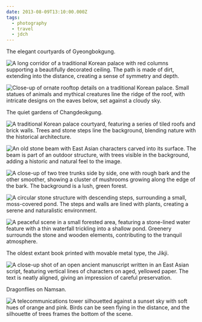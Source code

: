 ```yaml
---
date: 2013-08-09T13:10:00.000Z
tags:
  - photography
  - travel
  - jdch
---
```

The elegant courtyards of Gyeongbokgung.

![A long corridor of a traditional Korean palace with red columns supporting a beautifully decorated ceiling. The path is made of dirt, extending into the distance, creating a sense of symmetry and depth.](/assets/photos/20130809-IMG_9725.jpg)

![Close-up of ornate rooftop details on a traditional Korean palace. Small statues of animals and mythical creatures line the ridge of the roof, with intricate designs on the eaves below, set against a cloudy sky.](/assets/photos/20130809-IMG_9743.jpg)

The quiet gardens of Changdeokgung.

![A traditional Korean palace courtyard, featuring a series of tiled roofs and brick walls. Trees and stone steps line the background, blending nature with the historical architecture.](/assets/photos/20130809-IMG_9867.jpg)

![An old stone beam with East Asian characters carved into its surface. The beam is part of an outdoor structure, with trees visible in the background, adding a historic and natural feel to the image.](/assets/photos/20130809-IMG_9905.jpg)

![A close-up of two tree trunks side by side, one with rough bark and the other smoother, showing a cluster of mushrooms growing along the edge of the bark. The background is a lush, green forest.](/assets/photos/20130809-IMG_9917.jpg)

![A circular stone structure with descending steps, surrounding a small, moss-covered pond. The steps and walls are lined with plants, creating a serene and naturalistic environment.](/assets/photos/20130809-IMG_9960.jpg)

![A peaceful scene in a small forested area, featuring a stone-lined water feature with a thin waterfall trickling into a shallow pond. Greenery surrounds the stone and wooden elements, contributing to the tranquil atmosphere.](/assets/photos/20130809-IMG_9977.jpg)

The oldest extant book printed with movable metal type, the Jikji.

![A close-up shot of an open ancient manuscript written in an East Asian script, featuring vertical lines of characters on aged, yellowed paper. The text is neatly aligned, giving an impression of careful preservation.](/assets/photos/20130808-IMG_9580.jpg)

Dragonflies on Namsan.

![A telecommunications tower silhouetted against a sunset sky with soft hues of orange and pink. Birds can be seen flying in the distance, and the silhouette of trees frames the bottom of the scene.](/assets/photos/20130808-IMG_9614.jpg)

